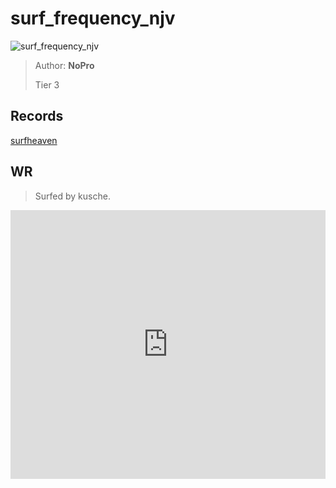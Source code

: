 
# surf_frequency_njv

![surf_frequency_njv](https://raw.githubusercontent.com/Sayt123/SurfMapPics/Maps-and-bonuses/csgo/surf_frequency_njv.jpg)

> Author: **NoPro**
>
> Tier 3

## Records

[surfheaven](https://surfheaven.eu/map/surf_frequency_njv)

## WR

> Surfed by kusche.

<iframe
width="100%"
height="430"
src="https://www.youtube.com/embed/hixpQs0zcus"
frameborder="0"
allow="accelerometer; autoplay; clipboard-write; encrypted-media; gyroscope; picture-in-picture"
allowFullScreen
/>

```md

[Surf Timer] - kuscheyo finished in 00:50:35 (WR -00:00:34). Improving by 00:13:71
[Surf Timer] - kuscheyo beat the map record! Rank: 1/1018


```
                
